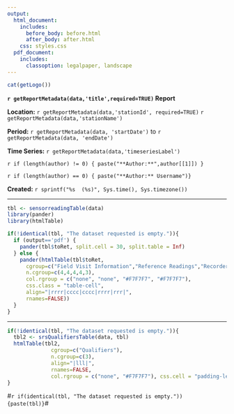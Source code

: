 ```yaml
---
output:
  html_document:
    includes:
      before_body: before.html
      after_body: after.html
    css: styles.css
  pdf_document:
    includes:
      classoption: legalpaper, landscape
---
```


```r
cat(getLogo())
```

**`r getReportMetadata(data,'title',required=TRUE)` Report**

**Location:**  `r getReportMetadata(data,'stationId', required=TRUE)` `r getReportMetadata(data,'stationName')`

**Period:** `r getReportMetadata(data, 'startDate')` to `r getReportMetadata(data, 'endDate')`

**Time Series:** `r getReportMetadata(data,'timeseriesLabel')`

`r if (length(author) != 0) { paste("**Author:**",author[[1]]) }`

`r if (length(author) == 0) { paste("**Author:** Username")}`

**Created:**  `r sprintf("%s  (%s)", Sys.time(), Sys.timezone())`

***
   
```r
tbl <- sensorreadingTable(data)
library(pander)
library(htmlTable)

if(!identical(tbl, "The dataset requested is empty.")){
  if (output=='pdf') {	 	
    pander(tbl$toRet, split.cell = 30, split.table = Inf) 
  } else {
    pander(htmlTable(tbl$toRet, 
      cgroup=c("Field Visit Information","Reference Readings","Recorder Readings","Correction Information","Nearest IV"),
      n.cgroup=c(4,4,4,4,3),
      col.rgroup = c("none", "none", "#F7F7F7", "#F7F7F7"), 
      css.class = "table-cell",
      align="|rrrr|cccc|cccc|rrrr|rrr|",
      rnames=FALSE))
  }
}

```

***

```r
if(!identical(tbl, "The dataset requested is empty.")){
  tbl2 <- srsQualifiersTable(data, tbl)
  htmlTable(tbl2,
              cgroup=c("Qualifiers"),
              n.cgroup=c(3),
              align="|lll|", 
              rnames=FALSE, 
              col.rgroup = c("none", "#F7F7F7"), css.cell = "padding-left: 1em; padding-right: 1em; padding-top:.5em;padding-bottom:.5em;")
}
```

#`r if(identical(tbl, "The dataset requested is empty.")) {paste(tbl)}`#
